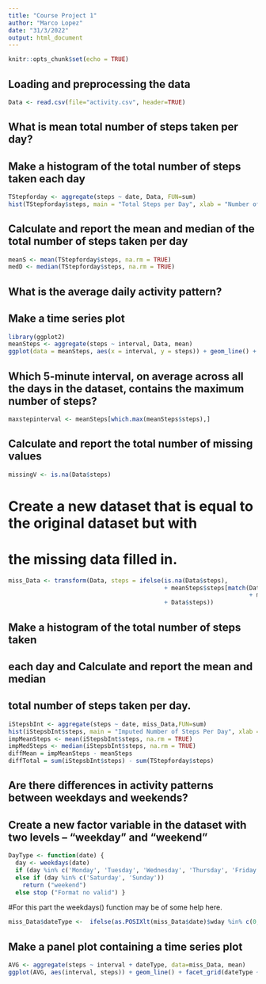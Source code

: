 ```yaml
---
title: "Course Project 1"
author: "Marco Lopez"
date: "31/3/2022"
output: html_document
---
```


```r
knitr::opts_chunk$set(echo = TRUE)
```
## Loading and preprocessing the data
```r
Data <- read.csv(file="activity.csv", header=TRUE)
```
## What is mean total number of steps taken per day?
## Make a histogram of the total number of steps taken each day
```r
TStepforday <- aggregate(steps ~ date, Data, FUN=sum)
hist(TStepforday$steps, main = "Total Steps per Day", xlab = "Number of Steps")
```
## Calculate and report the mean and median of the total number of steps taken per day
```r
meanS <- mean(TStepforday$steps, na.rm = TRUE)
medD <- median(TStepforday$steps, na.rm = TRUE)
```
## What is the average daily activity pattern?
## Make a time series plot 
```r
library(ggplot2)
meanSteps <- aggregate(steps ~ interval, Data, mean)
ggplot(data = meanSteps, aes(x = interval, y = steps)) + geom_line() + ggtitle("Average Daily Activity Pattern") + xlab("5-minute Interval") + ylab("Average Number of Steps") + theme(plot.title = element_text(hjust = 0.5))
```
## Which 5-minute interval, on average across all the days in the dataset, contains the maximum number of steps?
```r
maxstepinterval <- meanSteps[which.max(meanSteps$steps),]
```
## Calculate and report the total number of missing values
```r
missingV <- is.na(Data$steps)
```
# Create a new dataset that is equal to the original dataset but with 
# the missing data filled in.
```r
miss_Data <- transform(Data, steps = ifelse(is.na(Data$steps),
                                            + meanSteps$steps[match(Data$interval,
                                                                    + meanSteps$interval)],
                                            + Data$steps))
```
## Make a histogram of the total number of steps taken
## each day and Calculate and report the mean  and median 
## total number of steps taken per day.
```r
iStepsbInt <- aggregate(steps ~ date, miss_Data,FUN=sum)
hist(iStepsbInt$steps, main = "Imputed Number of Steps Per Day", xlab = "Number of Steps")
impMeanSteps <- mean(iStepsbInt$steps, na.rm = TRUE)
impMedSteps <- median(iStepsbInt$steps, na.rm = TRUE)
diffMean = impMeanSteps - meanSteps
diffTotal = sum(iStepsbInt$steps) - sum(TStepforday$steps)
```
## Are there differences in activity patterns between weekdays and weekends?
## Create a new factor variable in the dataset with two levels – “weekday” and “weekend”
```r
DayType <- function(date) {
  day <- weekdays(date) 
  if (day %in% c('Monday', 'Tuesday', 'Wednesday', 'Thursday', 'Friday')) return ("weekeday")
  else if (day %in% c('Saturday', 'Sunday'))
    return ("weekend")
  else stop ("Format no valid") }
```
#For this part the weekdays() function may be of some help here.
```r
miss_Data$dateType <-  ifelse(as.POSIXlt(miss_Data$date)$wday %in% c(0,6), 'weekend', 'weekday')
```
## Make a panel plot containing a time series plot
```r
AVG <- aggregate(steps ~ interval + dateType, data=miss_Data, mean)
ggplot(AVG, aes(interval, steps)) + geom_line() + facet_grid(dateType ~ .) + xlab("5-minute interval") + ylab("avarage number of steps")
```
